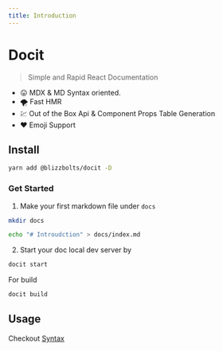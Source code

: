 ```yaml
---
title: Introduction
---
```


# Docit

> Simple and Rapid React Documentation

- :stuck_out_tongue: MDX & MD Syntax oriented.
- :tornado: Fast HMR
- :chart: Out of the Box Api & Component Props Table Generation
- :heart: Emoji Support

## Install

```sh
yarn add @blizzbolts/docit -D
```

### Get Started

1. Make your first markdown file under `docs`

```sh
mkdir docs

echo "# Introudction" > docs/index.md
```

2. Start your doc local dev server by

```sh
docit start
```

For build

```sh
docit build
```

## Usage

Checkout [Syntax](#/features/syntax)
